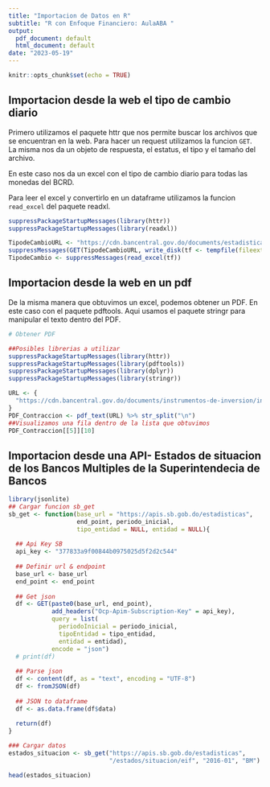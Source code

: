 ```yaml
---
title: "Importacion de Datos en R"
subtitle: "R con Enfoque Financiero: AulaABA "
output:
  pdf_document: default
  html_document: default
date: "2023-05-19"
---
```


```r
knitr::opts_chunk$set(echo = TRUE)
```

## Importacion desde la web el tipo de cambio diario

Primero utilizamos el paquete httr que nos permite buscar los archivos que se encuentran en la web. Para hacer un request utilizamos la funcion `GET`. La misma nos da un objeto de respuesta, el estatus, el tipo y el tamaño del archivo.

En este caso nos da un excel con el tipo de cambio diario para todas las monedas del BCRD.

Para leer el excel y convertirlo en un dataframe utilizamos la funcion `read_excel` del paquete readxl.

```r
suppressPackageStartupMessages(library(httr))
suppressPackageStartupMessages(library(readxl))

TipodeCambioURL <- "https://cdn.bancentral.gov.do/documents/estadisticas/mercado-cambiario/documents/TASAS_CONVERTIBLES_OTRAS_MONEDAS.xlsx?v=1662073856117"
suppressMessages(GET(TipodeCambioURL, write_disk(tf <- tempfile(fileext = ".xlsx"))))
TipodeCambio <- suppressMessages(read_excel(tf))

```

## Importacion desde la web en un pdf

De la misma manera que obtuvimos un excel, podemos obtener un PDF. En este caso con el paquete pdftools. Aqui usamos el paquete stringr para manipular el texto dentro del PDF.

```r
# Obtener PDF

##Posibles librerias a utilizar
suppressPackageStartupMessages(library(httr))
suppressPackageStartupMessages(library(pdftools))
suppressPackageStartupMessages(library(dplyr))
suppressPackageStartupMessages(library(stringr))

URL <- {
  "https://cdn.bancentral.gov.do/documents/instrumentos-de-inversion/instrumentos-operaciones-de-mercado-abierto/documents/Resultados_Contraccion_Expansion.pdf?v=1648831730568"
}
PDF_Contraccion <- pdf_text(URL) %>% str_split("\n")
##Visualizamos una fila dentro de la lista que obtuvimos
PDF_Contraccion[[5]][10]
```

## Importacion desde una API- Estados de situacion de los Bancos Multiples de la Superintendecia de Bancos

```r
library(jsonlite)
## Cargar funcion sb_get
sb_get <- function(base_url = "https://apis.sb.gob.do/estadisticas", 
                   end_point, periodo_inicial,
                   tipo_entidad = NULL, entidad = NULL){
  
  ## Api Key SB
  api_key <- "377833a9f00844b0975025d5f2d2c544"
  
  ## Definir url & endpoint
  base_url <- base_url
  end_point <- end_point
  
  ## Get json
  df <- GET(paste0(base_url, end_point),
            add_headers("Ocp-Apim-Subscription-Key" = api_key),
            query = list(
              periodoInicial = periodo_inicial,
              tipoEntidad = tipo_entidad,
              entidad = entidad),
            encode = "json")
  # print(df)
  
  ## Parse json
  df <- content(df, as = "text", encoding = "UTF-8")
  df <- fromJSON(df)
  
  ## JSON to dataframe
  df <- as.data.frame(df$data)
  
  return(df)
}

### Cargar datos
estados_situacion <- sb_get("https://apis.sb.gob.do/estadisticas", 
                            "/estados/situacion/eif", "2016-01", "BM")
```

```r
head(estados_situacion)
```

## 
